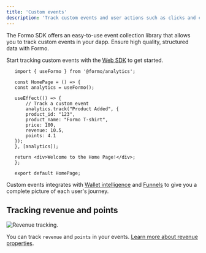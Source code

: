 ```yaml
---
title: 'Custom events'
description: 'Track custom events and user actions such as clicks and conversions with structured data collection.'
---
```



The Formo SDK offers an easy-to-use event collection library that allows you to track custom events in your dapp.
Ensure high quality, structured data with Formo. 

Start tracking custom events with the [Web SDK](/sdks/web#custom-events) to get started.

 ```tsx
	import { useFormo } from '@formo/analytics';

	const HomePage = () => {
	const analytics = useFormo();

	useEffect(() => {
		// Track a custom event
		analytics.track("Product Added", {
		product_id: "123",
		product_name: "Formo T-shirt",
		price: 100,
		revenue: 10.5,
		points: 4.1
	});
	}, [analytics]);

	return <div>Welcome to the Home Page!</div>;
	};

	export default HomePage;
```

Custom events integrates with [Wallet intelligence](/features/wallet-intelligence) and [Funnels](/features/product-analytics/funnels) to give you a complete picture of each user's journey.

## Tracking revenue and points

<Frame caption="Revenue tracking.">
	<img src="/images/revenue.png" alt="Revenue tracking." />
</Frame>

You can track `revenue` and `points` in your events. [Learn more about revenue properties](/data/events/track#properties).
